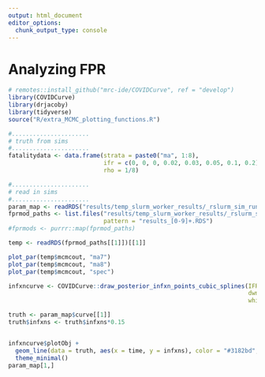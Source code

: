 ```yaml
---
output: html_document
editor_options: 
  chunk_output_type: console
---
```


# Analyzing FPR
```r
# remotes::install_github("mrc-ide/COVIDCurve", ref = "develop")
library(COVIDCurve)
library(drjacoby)
library(tidyverse)
source("R/extra_MCMC_plotting_functions.R")
```

```r
#...................... 
# truth from sims
#......................
fatalitydata <- data.frame(strata = paste0("ma", 1:8),
                           ifr = c(0, 0, 0, 0.02, 0.03, 0.05, 0.1, 0.2),
                           rho = 1/8)

#...................... 
# read in sims
#......................
param_map <- readRDS("results/temp_slurm_worker_results/_rslurm_sim_run_fullpriors/params.RDS")
fprmod_paths <- list.files("results/temp_slurm_worker_results/_rslurm_sim_run_fullpriors/", full.names = TRUE,
                           pattern = "results_[0-9]+.RDS")
#fprmods <- purrr::map(fprmod_paths)

temp <- readRDS(fprmod_paths[[1]])[[1]]

plot_par(temp$mcmcout, "ma7")
plot_par(temp$mcmcout, "ma8")
plot_par(temp$mcmcout, "spec")

infxncurve <- COVIDCurve::draw_posterior_infxn_points_cubic_splines(IFRmodel_inf = temp,
                                                                    dwnsmpl = 1e3,
                                                                    whichrung = "rung1")

```
```r
truth <- param_map$curve[[1]]
truth$infxns <- truth$infxns*0.15


infxncurve$plotObj +
  geom_line(data = truth, aes(x = time, y = infxns), color = "#3182bd", size = 1.1) + 
  theme_minimal()
param_map[1,]

```
